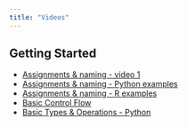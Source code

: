 ```yaml
---
title: "Videos"
---
```



## Getting Started

- [Assignments & naming - video 1](https://youtu.be/HGzkFGonGD4)
- [Assignments & naming - Python examples](https://youtu.be/jWRvUSBgdik)
- [Assignments & naming - R examples](https://youtu.be/n8rDAk95Eu8)
- [Basic Control Flow](https://youtu.be/kHIBVxOG2MA)
- [Basic Types & Operations -  Python](https://youtu.be/vjwnt_XVKXQ)






